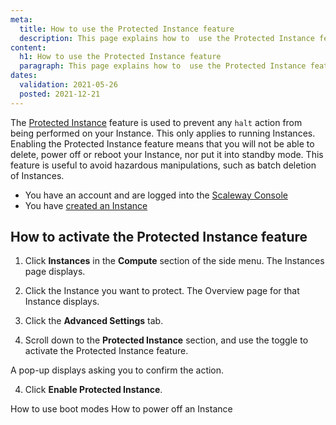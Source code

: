 ```yaml
---
meta:
  title: How to use the Protected Instance feature
  description: This page explains how to  use the Protected Instance feature
content:
  h1: How to use the Protected Instance feature
  paragraph: This page explains how to  use the Protected Instance feature
dates:
  validation: 2021-05-26
  posted: 2021-12-21
---
```


The [Protected Instance](/compute/instances/concepts#protected-instance) feature is used to prevent any `halt` action from being performed on your Instance. This only applies to running Instances. Enabling the Protected Instance feature means that you will not be able to delete, power off or reboot your Instance, nor put it into standby mode. This feature is useful to avoid hazardous manipulations, such as batch deletion of Instances.

<Message type="requirement">

  - You have an account and are logged into the [Scaleway Console](https://console.scaleway.com)
  - You have [created an Instance](/compute/instances/how-to/create-an-instance)

</Message>

## How to activate the Protected Instance feature

1. Click **Instances** in the **Compute** section of the side menu. The Instances page displays.

2. Click the Instance you want to protect. The Overview page for that Instance displays.

3. Click the **Advanced Settings** tab.

4. Scroll down to the **Protected Instance** section, and use the <Icon name="toggle" /> toggle to activate the Protected Instance feature. 

  <Lightbox src="scaleway-protected-instance.png" alt="" />

  A pop-up displays asking you to confirm the action.

4. Click **Enable Protected Instance**.

<Navigation title="See Also">
  <PreviousButton to="/compute/instances/how-to/use-boot-modes/">How to use boot modes</PreviousButton>
  <NextButton to="/compute/instances/how-to/power-off-instance/">How to power off an Instance</NextButton>
</Navigation>
